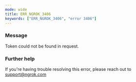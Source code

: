 ```yaml
---
mode: wide
title: ERR_NGROK_3406
keywords: ["ERR_NGROK_3406", "error 3406"]
---
```



### Message

Token could not be found in request.

<ErrorDetails />

### Further help

If you're having trouble resolving this error, please reach out to [support@ngrok.com](mailto:support@ngrok.com?subject=Help%20with%20ERR_NGROK_3406)
